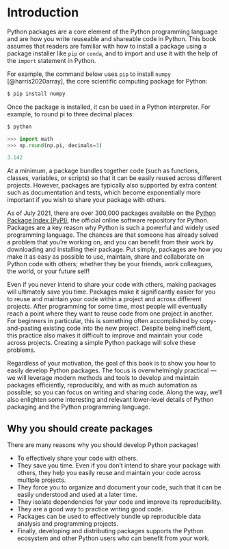 \mainmatter

# Introduction


Python packages are a core element of the Python programming language and are how you write reuseable and shareable code in Python. This book assumes that readers are familiar with how to install a package using a package installer like `pip`\index{pip} or `conda`\index{conda}, and to import\index{import} and use it with the help of the `import` statement in Python.

For example, the command below uses `pip` to install `numpy` [@harris2020array], the core scientific computing package for Python:

```bash
$ pip install numpy
```

Once the package is installed, it can be used in a Python interpreter. For example, to round pi to three decimal places:

```bash
$ python
```

```python
>>> import math
>>> np.round(np.pi, decimals=3)
```

```python
3.142
```

At a minimum, a package bundles together code (such as functions, classes, variables, or scripts) so that it can be easily reused across different projects. However, packages are typically also supported by extra content such as documentation and tests, which become exponentially more important if you wish to share your package with others.

As of July 2021, there are over 300,000 packages available on the [Python Package Index (PyPI\index{PyPI})](https://pypi.org), the official online software repository for Python. Packages are a key reason why Python is such a powerful and widely used programming language. The chances are that someone has already solved a problem that you're working on, and you can benefit from their work by downloading and installing their package. Put simply, packages are how you make it as easy as possible to use, maintain, share and collaborate on Python code with others; whether they be your friends, work colleagues, the world, or your future self!

Even if you never intend to share your code with others, making packages will ultimately save you time. Packages make it significantly easier for you to reuse and maintain your code within a project and across different projects. After programming for some time, most people will eventually reach a point where they want to reuse code from one project in another. For beginners in particular, this is something often accomplished by copy-and-pasting existing code into the new project. Despite being inefficient, this practice also makes it difficult to improve and maintain your code across projects. Creating a simple Python package will solve these problems.

Regardless of your motivation, the goal of this book is to show you how to easily develop Python packages. The focus is overwhelmingly practical — we will leverage modern methods and tools to develop and maintain packages efficiently, reproducibly, and with as much automation as possible; so you can focus on writing and sharing code. Along the way, we'll also enlighten some interesting and relevant lower-level details of Python packaging and the Python programming language.

## Why you should create packages

There are many reasons why you should develop Python packages!

- To effectively share your code with others.
- They save you time. Even if you don't intend to share your package with others, they help you easily reuse and maintain your code across multiple projects.
- They force you to organize and document your code, such that it can be easily understood and used at a later time.
- They isolate dependencies for your code and improve its reproducibility.
- They are a good way to practice writing good code.
- Packages can be used to effectively bundle up reproducible data analysis and programming projects.
- Finally, developing and distributing packages supports the Python ecosystem and other Python users who can benefit from your work.
